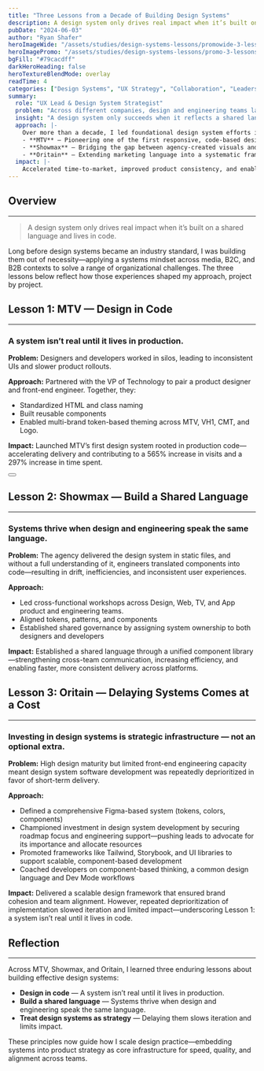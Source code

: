 ```yaml
---
title: "Three Lessons from a Decade of Building Design Systems"
description: A design system only drives real impact when it’s built on a shared language and lives in code.
pubDate: "2024-06-03"
author: "Ryan Shafer"
heroImageWide: "/assets/studies/design-systems-lessons/promowide-3-lessons.webp"
heroImagePromo: "/assets/studies/design-systems-lessons/promo-3-lessons.webp"
bgFill: "#79cacdff"
darkHeroHeading: false
heroTextureBlendMode: overlay
readTime: 4
categories: ["Design Systems", "UX Strategy", "Collaboration", "Leadership", "Optimization"]
summary:
  role: "UX Lead & Design System Strategist"
  problem: "Across different companies, design and engineering teams lacked shared systems, leading to inconsistency, rework, and slow delivery."
  insight: "A design system only succeeds when it reflects a shared language between design and engineering — and is implemented in production code."
  approach: |-
    Over more than a decade, I led foundational design system efforts in three very different contexts:
    - **MTV** — Pioneering one of the first responsive, code-based design systems within a major media organization.
    - **Showmax** — Bridging the gap between agency-created visuals and product-ready components.
    - **Oritain** — Extending marketing language into a systematic framework while confronting the risks of a system that lives only in Figma.
  impact: |-
    Accelerated time-to-market, improved product consistency, and enabled teams to focus on high-value features. At MTV, the system helped drive a **565% increase in visits** and a **297% increase in time spent**.
---
```


## Overview
---

> A design system only drives real impact when it’s built on a shared language and lives in code.

Long before design systems became an industry standard, I was building them out of necessity—applying a systems mindset across media, B2C, and B2B contexts to solve a range of organizational challenges. The three lessons below reflect how those experiences shaped my approach, project by project.


## Lesson 1: MTV — Design in Code
---
<ImageWithStyle src="/assets/studies/mtv-responsive-design/content/mtv-prototyping.webp" alt="Christa Field, a product designer on the design system team, demonstrating how MTV’s design system adapts across devices." />

### A system isn’t real until it lives in production.

**Problem:** Designers and developers worked in silos, leading to inconsistent UIs and slower product rollouts.

**Approach:** Partnered with the VP of Technology to pair a product designer and front-end engineer. Together, they:
  * Standardized HTML and class naming
  * Built reusable components
  * Enabled multi-brand token-based theming across MTV, VH1, CMT, and Logo.

**Impact:** Launched MTV’s first design system rooted in production code—accelerating delivery and contributing to a 565% increase in visits and a 297% increase in time spent.
    
<div class="mt-6 flex justify-center">
  <Button
    href="/case-studies/building-design-systems/"
    cta="Read the full case study →"
    variant="outline"
  />
</div>


## Lesson 2: Showmax — Build a Shared Language
---
<ImageWithStyle src="/assets/studies/design-systems-lessons/content/3lessons-showmax-workshop.webp" alt="Workshop in progress — the full team reviewing each group’s input." />

### Systems thrive when design and engineering speak the same language.

**Problem:** The agency delivered the design system in static files, and without a full understanding of it, engineers translated components into code—resulting in drift, inefficiencies, and inconsistent user experiences.

**Approach:**
  * Led cross-functional workshops across Design, Web, TV, and App product and engineering teams.
  * Aligned tokens, patterns, and components
  * Established shared governance by assigning system ownership to both designers and developers

**Impact:** Established a shared language through a unified component library—strengthening cross-team communication, increasing efficiency, and enabling faster, more consistent delivery across platforms.

## Lesson 3: Oritain — Delaying Systems Comes at a Cost
---
<ImageWithStyle src="/assets/studies/design-systems-lessons/content/3lessons-oritain-buttons.webp" alt="A well-built design system in Figma is only half the step." />

### Investing in design systems is strategic infrastructure — not an optional extra.

**Problem:** High design maturity but limited front-end engineering capacity meant design system software development was repeatedly deprioritized in favor of short-term delivery.

**Approach:**
  * Defined a comprehensive Figma-based system (tokens, colors, components)
  * Championed investment in design system development by securing roadmap focus and engineering support—pushing leads to advocate for its importance and allocate resources
  * Promoted frameworks like Tailwind, Storybook, and UI libraries to support scalable, component-based development
  * Coached developers on component-based thinking, a common design language and Dev Mode workflows

**Impact:** Delivered a scalable design framework that ensured brand cohesion and team alignment. However, repeated deprioritization of implementation slowed iteration and limited impact—underscoring Lesson 1: a system isn’t real until it lives in code.
    

## Reflection
---

Across MTV, Showmax, and Oritain, I learned three enduring lessons about building effective design systems:

* **Design in code** — A system isn’t real until it lives in production.
* **Build a shared language** — Systems thrive when design and engineering speak the same language.
* **Treat design systems as strategy** — Delaying them slows iteration and limits impact.

These principles now guide how I scale design practice—embedding systems into product strategy as core infrastructure for speed, quality, and alignment across teams.